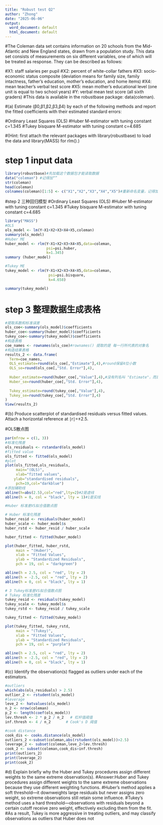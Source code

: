 ```yaml
---
title: "Robust test Q2"
author: "Zhong"
date: "2025-06-06"
output:
  word_document: default
  html_document: default
---
```

#The Coleman data set  contains information on 20 schools from the Mid-Atlantic and New England states, drawn from a population study. This data set consists of measurements on six different variables, one of which will be treated as response. They can be described as follows:

#X1: staff salaries per pupil
#X2: percent of white-collar fathers
#X3: socio-economic status composite (deviation means for family size, family intactness, father's education, mother's education, and home items)
#X4: mean teacher's verbal test score
#X5: mean mother's educational level (one unit is equal to two school years)
#Y: verbal mean test score (all sixth graders)
#This data is available in the robustbase package: data(coleman).

#(a) Estimate (β0,β1,β2,β3,β4) by each of the following methods and report the fitted coefficients with their estimated standard errors:

#Ordinary Least Squares (OLS)
#Huber M-estimator with tuning constant c=1.345
#Tukey bisquare M-estimator with tuning constant c=4.685

#(Hint: first attach the relevant packages with library(robustbase) to load the data and library(MASS) for rlm().)

# step 1 input data
```r

library(robustbase)#先加载这个数据包才能读取数据
data("coleman") #记得加“”
str(coleman)
head(coleman)
colnames(coleman)[1:5] <- c("X1","X2","X3","X4","X5")#重新命名变量，记得加""！

```

#step 2 三种回归模型
#Ordinary Least Squares (OLS)
#Huber M-estimator with tuning constant c=1.345
#Tukey bisquare M-estimator with tuning constant c=4.685

```r
library("MASS")
#OLS
ols_model <- lm(Y~X1+X2+X3+X4+X5,coleman)
summary(ols_model)
#Huber ME
huber_model <- rlm(Y~X1+X2+X3+X4+X5,data=coleman,
                   psi=psi.huber,
                   k=1.345)
summary (huber_model)

#Tukey ME
tukey_model <- rlm(Y~X1+X2+X3+X4+X5,data=coleman,
                    psi=psi.bisquare,
                    k=4.658)

summary(tukey_model)

```
# step 3 整理数据生成表格
```r
#提取系数和标准误差
ols_coe<-summary(ols_model)$coefficients
huber_coe<-summary(huber_model)$coefficients
tukey_coe<-summary(tukey_model)$coefficients
#构造表格
coe_names <- rownames(ols_coe)#rownames() 提取的是 每一行所代表的对象名
#构造结果表格
results_2 <- data.frame(
  Term=coe_names,
  OLS_estimate=round(ols_coe[,"Estimate"],4),#round保留4位小数
  OLS_se=round(ols_coe[,"Std. Error"],4),
  
  Huber_estimate=round(huber_coe[,"Value"],4),#没有列名叫 "Estimate"，而是叫 "Value"
  Huber_se=round(huber_coe[,"Std. Error"],4),
  
  Tukey_estimate=round(tukey_coe[,"Value"],4),
  Tukey_se=round(tukey_coe[,"Std. Error"],4)
)
View(results_2)

```

#(b) Produce scatterplot of standardised residuals versus fitted values. Attach a horizontal reference at ∣r∣=±2.5.

#OLS散点图
```r
par(mfrow = c(1, 3))
#标准化残差
ols_residuals <- rstandard(ols_model)
#fitted value
ols_fitted <- fitted(ols_model)
#plot
plot(ols_fitted,ols_residuals,
     main="(OLS)",
     xlab="fitted values",
    ylab="standardised residuals",
     pch=19,col="darkblue")
#添加辅助线
abline(h=abs(2.5),col="red",lty=2)#2是虚线
abline(h = 0, col = "black", lty = 1)#1是实线

#Huber 标准差VS拟合值散点图

# Huber 标准化残差
huber_resid <- residuals(huber_model)
huber_scale <- huber_model$s
huber_rstd <- huber_resid / huber_scale

huber_fitted <- fitted(huber_model)

plot(huber_fitted, huber_rstd,
     main = "(Huber)",
     xlab = "Fitted Values",
     ylab = "Standardized Residuals",
     pch = 19, col = "darkgreen")

abline(h = 2.5, col = "red", lty = 2)
abline(h = -2.5, col = "red", lty = 2)
abline(h = 0, col = "black", lty = 1)

# 3 Tukey标准差VS拟合值散点图
# Tukey 标准化残差
tukey_resid <- residuals(tukey_model)
tukey_scale <- tukey_model$s
tukey_rstd <- tukey_resid / tukey_scale

tukey_fitted <- fitted(tukey_model)

plot(tukey_fitted, tukey_rstd,
     main = "(Tukey)",
     xlab = "Fitted Values",
     ylab = "Standardized Residuals",
     pch = 19, col = "purple")

abline(h = 2.5, col = "red", lty = 2)
abline(h = -2.5, col = "red", lty = 2)
abline(h = 0, col = "black", lty = 1)

```

#(c) Identify the observation(s) flagged as outliers under each of the estimators.
```r
#outliers
which(abs(ols_residuals) > 2.5)
outlier_2 <- rstudent(ols_model)
#leverage
leve_2 <- hatvalues(ols_model)
n_2 <- nrow(coleman)
p_2 <- length(coef(ols_model))
lev.thresh <- 2 * p_2 / n_2   # 杠杆值阈值
inf.thresh <- 4 / n_2       # Cook's D 阈值

#cook distance
cook_dis <- cooks.distance(ols_model)
outliers_2 <-subset(coleman,abs(rstudent(ols_model))>2.5) 
leverage_2 <- subset(coleman,leve_2>lev.thresh)
cook_2 <- subset(coleman,cook_dis>inf.thresh)
print(outliers_2)
print(leverage_2)
print(cook_2)

```
#d) Explain briefly why the Huber and Tukey procedures assign different weights to the same extreme observation(s).
#Answer:Huber and Tukey procedures assign different weights to the same extreme observations because they use different weighting functions.
#Huber's method applies a soft threshold—it downweights large residuals but never assigns zero weight, so extreme observations still retain some influence.
#Tukey's method uses a hard threshold—observations with residuals beyond a certain cutoff receive zero weight, effectively excluding them from the fit.
#As a result, Tukey is more aggressive in treating outliers, and may classify observations as outliers that Huber does not
